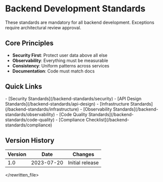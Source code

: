 
# Backend Development Standards

<Callout type="warning" emoji="⚠️">
  These standards are mandatory for all backend development. Exceptions require architectural review approval.
</Callout>

## Core Principles

- **Security First**: Protect user data above all else
- **Observability**: Everything must be measurable
- **Consistency**: Uniform patterns across services
- **Documentation**: Code must match docs

## Quick Links

<FileTree>
  - [Security Standards](/backend-standards/security)
  - [API Design Standards](/backend-standards/api-design)
  - [Infrastructure Standards](/backend-standards/infrastructure)
  - [Observability Standards](/backend-standards/observability)
  - [Code Quality Standards](/backend-standards/code-quality)
  - [Compliance Checklist](/backend-standards/compliance)
</FileTree>

## Version History

| Version | Date       | Changes           |
|---------|------------|-------------------|
| 1.0     | 2023-07-20 | Initial release   |
</rewritten_file> 